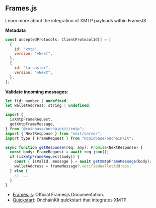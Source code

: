 ## Frames.js

Learn more about the integration of XMTP payloads within FrameJS

**Metadata**

```jsx
const acceptedProtocols: ClientProtocolId[] = [
  {
    id: "xmtp",
    version: "vNext",
  },
  {
    id: "farcaster",
    version: "vNext",
  },
];
```

**Validate incoming messages**:

```jsx
let fid: number | undefined;
let walletAddress: string | undefined;

import {
  isXmtpFrameRequest,
  getXmtpFrameMessage,
} from "@coinbase/onchainkit/xmtp";
import { NextResponse } from "next/server";
import type { FrameRequest } from "@coinbase/onchainkit";

async function getResponse(req: any): Promise<NextResponse> {
  const body: FrameRequest = await req.json();
  if (isXmtpFrameRequest(body)) {
    const { isValid, message } = await getXmtpFrameMessage(body);
    walletAddress = frameMessage?.verifiedWalletAddress;
  } else {
    // ...
  }
}
```

- [Frames.js](https://framesjs.org/reference/js/xmtp): Official Framesjs Documentation.
- [Quickstart](https://github.com/framesjs/frames.js/tree/main/templates/next-starter-with-examples/): OnchainKit quickstart that integrates XMTP.
